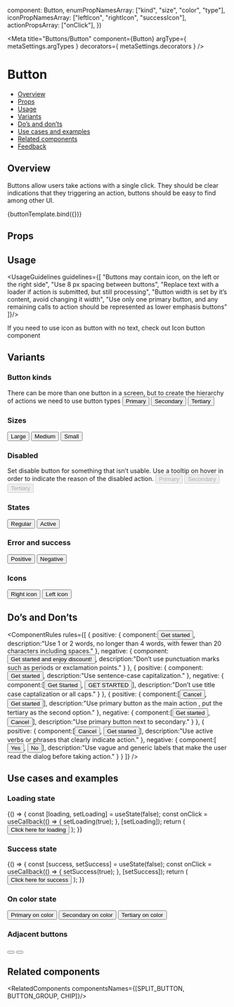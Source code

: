 
  component: Button,
  enumPropNamesArray: ["kind", "size", "color", "type"],
  iconPropNamesArray: ["leftIcon", "rightIcon", "successIcon"],
  actionPropsArray: ["onClick"],
})

<Meta
  title="Buttons/Button"
  component={Button}
  argType={ metaSettings.argTypes }
  decorators={ metaSettings.decorators }
/>

<!--- Component template -->


<!--- Component documentation -->

# Button
- [Overview](#overview)
- [Props](#props)
- [Usage](#usage)
- [Variants](#variants)
- [Do’s and don’ts](#dos-and-donts)
- [Use cases and examples](#use-cases-and-examples)
- [Related components](#related-components)
- [Feedback](#feedback)

## Overview
Buttons allow users take actions with a single click.
They should be clear indications that they triggering an action, buttons should be easy to find among other UI.

<Canvas>
  <Story name="Overview"
         args={{children: "Button"}}>
    {buttonTemplate.bind({})}
  </Story>
</Canvas>

## Props
<ArgsTable of={Button} />

## Usage
<UsageGuidelines guidelines={[
  "Buttons may contain icon, on the left or the right side",
  "Use 8 px spacing between buttons",
  "Replace text with a loader if action is submitted, but still processing",
  "Button width is set by it’s content, avoid changing it width",
  "Use only one primary button, and any remaining calls to action should be represented as lower emphasis buttons"
]}/>

<Tip title="Not what you were looking for?">If you need to use icon as button with no text, check out <Link href="/?path=/docs/buttons-iconbutton--overview" size={Link.sizes.SMALL} withoutSpacing>Icon button</Link> component</Tip>

## Variants
### Button kinds
There can be more than one button in a screen, but to create the hierarchy of actions we need to use button types
<Canvas>
  <Story name="Button kinds">
    <Button>Primary</Button>
    <Button kind={Button.kinds.SECONDARY}>Secondary</Button>
    <Button kind={Button.kinds.TERTIARY}>Tertiary</Button>                                                                     
  </Story>
</Canvas>

### Sizes
<Canvas>
  <Story name="Sizes">
    <Button size={Button.sizes.LARGE}>Large</Button>
    <Button size={Button.sizes.MEDIUM}>Medium</Button>
    <Button size={Button.sizes.SMALL}>Small</Button>
  </Story>
</Canvas>

### Disabled
Set disable button for something that isn’t usable. Use a tooltip on hover in order to indicate the reason of the disabled action.
<Canvas>
  <Story name="Disabled">
    <Button disabled>Primary</Button>
    <Button kind={Button.kinds.SECONDARY} disabled>
      Secondary
    </Button>
    <Button kind={Button.kinds.TERTIARY} disabled>
      Tertiary
    </Button>
  </Story>
</Canvas>


### States
<Canvas>
  <Story name="States">
    <Button>Regular</Button>
    <Button active>Active</Button>
  </Story>
</Canvas>

### Error and success
<Canvas>
  <Story name="Error and success">
    <Button color={Button.colors.POSITIVE}>Positive</Button>
    <Button color={Button.colors.NEGATIVE}>Negative</Button>
  </Story>
</Canvas>

### Icons
<Canvas>
  <Story
    name="Icons"
  >
    <Button rightIcon={Calendar}>Right icon</Button>
    <Button leftIcon={Calendar}>Left icon</Button>
  </Story>
</Canvas>

## Do’s and Don’ts
<ComponentRules
  rules={[
    {
      positive: {
        component:<Button>Get started</Button>,
        description:"Use 1 or 2 words, no longer than 4 words, with fewer than 20 characters including spaces."
      },
      negative: {
        component:<Button>Get started and enjoy discount!</Button>,
        description:"Don’t use punctuation marks such as periods or exclamation points."
      }
    },
    {
      positive: {
        component:<Button>Get started</Button>,
        description:"Use sentence-case capitalization."
      },
      negative: {
        component:[<Button>Get Started</Button>, <Button>GET STARTED</Button>],
        description:"Don’t use title case captalization or all caps."
      }
    },
    {
      positive: {
        component:[<Button kind={Button.kinds.TERTIARY}>Cancel</Button>, <Button>Get started</Button>],
        description:"Use primary button as the main action , put the tertiary as the second option."
      },
      negative: {
        component:[<Button>Get started</Button>, <Button kind={Button.kinds.SECONDARY}>Cancel</Button>],
        description:"Use primary button next to secondary."
      }
    },
    {
      positive: {
        component:[<Button kind={Button.kinds.TERTIARY}>Cancel</Button>, <Button>Get started</Button>],
        description:"Use active verbs or phrases that clearly indicate action."
      },
      negative: {
        component:[<Button kind={Button.kinds.TERTIARY}>Yes</Button>, <Button>No</Button>],
        description:"Use vague and generic labels that make the user read the dialog before taking action."
      }
    }
  ]}
/>


## Use cases and examples

### Loading state
<Canvas>
  <Story name="Loading state">
    {() => {
      const [loading, setLoading] = useState(false);
      const onClick = useCallback(() => {
        setLoading(true);
      }, [setLoading]);
      return (
        <Button loading={loading} onClick={onClick}>
          Click here for loading
        </Button>
      );
    }}
  </Story>
</Canvas>

### Success state
<Canvas>
  <Story name="Success state">
    {() => {
      const [success, setSuccess] = useState(false);
      const onClick = useCallback(() => {
        setSuccess(true);
      }, [setSuccess]);
      return (
        <Button success={success} onClick={onClick} successIcon={Check} successText="Success">
          Click here for success
        </Button>
      );
    }}
  </Story>
</Canvas>

### On color state
<Canvas>
  <Story
    name="On color states"
  >
    <MultipleStoryElementsWrapper className="monday-storybook-button_on-color-button">
      <Button color={Button.colors.ON_PRIMARY_COLOR}>Primary on color</Button>
      <Button color={Button.colors.ON_PRIMARY_COLOR} kind={Button.kinds.SECONDARY}>
        Secondary on color
      </Button>
      <Button color={Button.colors.ON_PRIMARY_COLOR} kind={Button.kinds.TERTIARY}>
        Tertiary on color
      </Button>
    </MultipleStoryElementsWrapper>
  </Story>
</Canvas>

### Adjacent buttons
<Canvas>
  <Story name="Adjacent buttons">
    <div>
      <Button kind={Button.kinds.SECONDARY} size={Button.sizes.SMALL} ariaLabel="decrease zoom level" rightFlat><Remove /></Button>
      <Button kind={Button.kinds.SECONDARY} size={Button.sizes.SMALL} ariaLabel="increase zoom level" leftFlat><Add /></Button>
    </div>
  </Story>
</Canvas>

## Related components
<RelatedComponents componentsNames={[SPLIT_BUTTON, BUTTON_GROUP, CHIP]}/>
